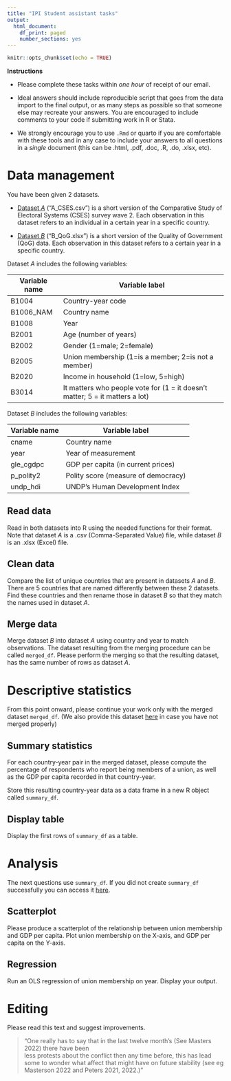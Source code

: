 ```yaml
---
title: "IPI Student assistant tasks"
output:
  html_document:
    df_print: paged
    number_sections: yes
---
```


```r
knitr::opts_chunk$set(echo = TRUE)
```

**Instructions**

- Please complete these tasks within _one hour_ of receipt of our email. 

- Ideal answers  should include reproducible script that goes from the data import to the final output, or as many steps as possible so that someone else may recreate your answers. You are encouraged to include comments to your code if submitting work in R or Stata. 

- We strongly encourage you to use `.Rmd` or quarto if you are comfortable with these tools and in any case to include  your answers to all questions in a _single_ document (this can be .html, .pdf, .doc, .R, .do, .xlsx, etc). 




#  Data management

You have been given 2 datasets.
 
*  [Dataset *A*](A_CSES.csv) ("A_CSES.csv") is a short version of 
 the Comparative Study of Electoral Systems (CSES) survey wave 2. 
 Each observation in this dataset refers to an individual in a
 certain year in a specific country. 

* [Dataset *B*](B_QoG.xlsx) ("B_QoG.xlsx") is a short version of 
 the Quality of Government (QoG) data. 
 Each observation in this dataset refers to a certain year in 
 a specific country. 

Dataset *A* includes the following variables:

| Variable name | Variable label          | 
|--------|-------------------------|
| B1004         |Country-year code |
| B1006_NAM     | Country name|
| B1008         | Year|
| B2001         | Age (number of years) |
| B2002         |Gender (1=male; 2=female) |
| B2005         | Union membership (1=is a member; 2=is not a member)
| B2020         | Income in household (1=low, 5=high)|
| B3014         | It matters who people vote for (1 = it doesn't matter; 5 = it matters a lot)|
 
 
Dataset *B* includes the following variables:
 
| Variable name | Variable label        | 
|---------------|-----------------------|
| cname          | Country name | 
| year           | Year of measurement| 
| gle_cgdpc      | GDP per capita (in current prices)| 
| p_polity2      | Polity score (measure of democracy) | 
| undp_hdi       | UNDP's Human Development Index | 



## Read data

Read in both datasets into R using the needed functions for
     their format. 
     Note that dataset *A* is a .csv (Comma-Separated Value) file, 
     while dataset *B* is an .xlsx (Excel) file.


## Clean data

 Compare the list of unique countries that are present in
     datasets *A* and *B*. 
     There are 5 countries that are named differently between these 2
     datasets. Find these countries and then rename those in dataset
     *B* so that they match the names used in dataset *A*.

## Merge data

Merge dataset *B* into dataset *A* using country and year to match
     observations. The dataset resulting from the merging procedure
     can be called `merged_df`. 
     Please perform the merging so that the resulting dataset, has the same number of rows as dataset *A*. 

#  Descriptive statistics 

 From this point onward, please continue your work only with the merged dataset 
  `merged_df`. (We also provide this dataset [here](merged_df.csv) in case you have not merged properly)

## Summary statistics

For each country-year pair in the merged dataset, please 
     compute the percentage of respondents who report being 
     members of a union, as well as the GDP per capita recorded
     in that country-year. 
     
Store this resulting country-year data as a data frame in   a new R object called `summary_df`. 

## Display table

Display the first rows of `summary_df`  as a table.


#  Analysis 

The next questions use `summary_df`. If you did not create `summary_df` successfully you can access it [here](summary_df.csv). 

<!-- ## Compute correlations -->

<!-- Compute the correlation across country-years between the percentage of  -->
<!--      respondents who are members of a labor union and the GDP per -->
<!--      capita.  -->


## Scatterplot

Please produce a scatterplot of the relationship between union membership and GDP per capita.
Plot union membership on the X-axis, and GDP per capita on the Y-axis.


<!-- ## Scatterplot 2 -->

<!-- Please create a new version of the same scatterplot as above, -->
<!--      but here give a different color to the points if the year of  -->
<!--      the observation is 2004. All other years will have the same  -->
<!--      color on the plot, except the countries that were measured in -->
<!--      2004. -->



## Regression

Run an OLS regression of union membership on year. Display your output.



# Editing 

Please read this text and suggest improvements.

<blockquote>
  "One really has to say that in the last twelve month's (See Masters 2022) there have been  <span style="color: white;">no</span> <br> less protests about the conflict then any time before, this has lead some to wonder what affect that might have on future stability (see eg Masterson 2022 and Peters 2021, 2022.)"
</blockquote>

